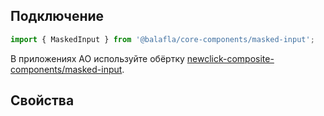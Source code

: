 
## Подключение

```jsx
import { MaskedInput } from '@balafla/core-components/masked-input';
```

В приложениях АО используйте обёртку [newclick-composite-components/masked-input](http://design/s/demo/newclick-composite-components/master/?path=/docs/common-maskedinput--basic).

## Свойства

<ArgTypes of={MaskedInput} />
